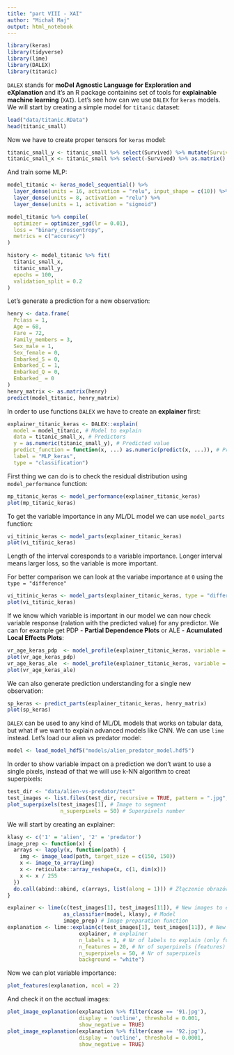```yaml
---
title: "part VIII - XAI"
author: "Michał Maj"
output: html_notebook
---
```


```r
library(keras)
library(tidyverse)
library(lime)
library(DALEX)
library(titanic)
```

`DALEX` stands for **moDel Agnostic Language for Exploration and eXplanation** and it's an R package containins set of tools for **explainable machine learning** (`XAI`). Let's see how can we use `DALEX` for `keras` models. We will start by creating a simple model for `titanic` dataset:

```r
load("data/titanic.RData")
head(titanic_small)
```

Now we have to create proper tensors for `keras` model:

```r
titanic_small_y <- titanic_small %>% select(Survived) %>% mutate(Survived = as.numeric(as.character(Survived))) %>% as.matrix()
titanic_small_x <- titanic_small %>% select(-Survived) %>% as.matrix()
```

And train some MLP:

```r
model_titanic <- keras_model_sequential() %>%
  layer_dense(units = 16, activation = "relu", input_shape = c(10)) %>%
  layer_dense(units = 8, activation = "relu") %>%
  layer_dense(units = 1, activation = "sigmoid")

model_titanic %>% compile(
  optimizer = optimizer_sgd(lr = 0.01),
  loss = "binary_crossentropy",
  metrics = c("accuracy")
)

history <- model_titanic %>% fit(
  titanic_small_x,
  titanic_small_y,
  epochs = 100,
  validation_split = 0.2
)
```

Let's generate a prediction for a new observation:

```r
henry <- data.frame(
  Pclass = 1,
  Age = 68,
  Fare = 72,
  Family_members = 3,
  Sex_male = 1,
  Sex_female = 0,
  Embarked_S = 0,
  Embarked_C = 1,
  Embarked_Q = 0,
  Embarked_ = 0
)
henry_matrix <- as.matrix(henry)
predict(model_titanic, henry_matrix)
```

In order to use functions `DALEX` we have to create an **explainer** first:

```r
explainer_titanic_keras <- DALEX::explain(
  model = model_titanic, # Model to explain
  data = titanic_small_x, # Predictors
  y = as.numeric(titanic_small_y), # Predicted value
  predict_function = function(x, ...) as.numeric(predict(x, ...)), # Prediction function
  label = "MLP_keras",
  type = "classification")
```

First thing we can do is to check the residual distribution using `model_performance` function:

```r
mp_titanic_keras <- model_performance(explainer_titanic_keras)
plot(mp_titanic_keras)
```

To get the variable importance in any ML/DL model we can use `model_parts` function:

```r
vi_titinic_keras <- model_parts(explainer_titanic_keras)
plot(vi_titinic_keras)
```

Length of the interval coresponds to a variable importance. Longer interval means larger loss, so the variable is more important.

For better comparison we can look at the variabe importance at `0` using the `type = "difference"`

```r
vi_titinic_keras <- model_parts(explainer_titanic_keras, type = "difference")
plot(vi_titinic_keras)
```

If we know which variable is important in our model we can now check variable response (ralation with the predicted value) for any predictor. We can for example get PDP - **Partial Dependence Plots** or ALE - **Acumulated Local Effects Plots**:

```r
vr_age_keras_pdp  <- model_profile(explainer_titanic_keras, variable =  "Age", type = "partial")
plot(vr_age_keras_pdp)
vr_age_keras_ale  <- model_profile(explainer_titanic_keras, variable =  "Age", type = "accumulated")
plot(vr_age_keras_ale)
```

We can also generate prediction understanding for a single new observation:

```r
sp_keras <- predict_parts(explainer_titanic_keras, henry_matrix)
plot(sp_keras)
```

`DALEX` can be used to any kind of ML/DL models that works on tabular data, but what if we want to explain advanced models like CNN. We can use `lime` instead. Let's load our alien vs predator model:

```r
model <- load_model_hdf5("models/alien_predator_model.hdf5")
```

In order to show variable impact on a prediction we don't want to use a single pixels, instead of that we will use k-NN algorithm to creat superpixels:

```r
test_dir <- "data/alien-vs-predator/test"
test_images <- list.files(test_dir, recursive = TRUE, pattern = ".jpg", full.names = TRUE)
plot_superpixels(test_images[1], # Image to segment
                 n_superpixels = 50) # Superpixels number
```

We will start by creating an explainer:

```r
klasy <- c('1' = 'alien', '2' = 'predator')
image_prep <- function(x) {
  arrays <- lapply(x, function(path) {
    img <- image_load(path, target_size = c(150, 150))
    x <- image_to_array(img)
    x <- reticulate::array_reshape(x, c(1, dim(x)))
    x <- x / 255
  })
  do.call(abind::abind, c(arrays, list(along = 1))) # Złączenie obrazów w tensor
}

explainer <- lime(c(test_images[1], test_images[11]), # New images to explain predictions for
                  as_classifier(model, klasy), # Model
                  image_prep) # Image preparation function
explanation <- lime::explain(c(test_images[1], test_images[11]), # New images to explain predictions for
                       explainer, # explainer
                       n_labels = 1, # Nr of labels to explain (only for classification task)
                       n_features = 20, # Nr of superpixels (features) to use for explanation
                       n_superpixels = 50, # Nr of superpixels
                       background = "white")
```

Now we can plot variable importance:

```r
plot_features(explanation, ncol = 2)
```

And check it on the acctual images:

```r
plot_image_explanation(explanation %>% filter(case == '91.jpg'),
                       display = 'outline', threshold = 0.001,
                       show_negative = TRUE)
plot_image_explanation(explanation %>% filter(case == '92.jpg'),
                       display = 'outline', threshold = 0.0001,
                       show_negative = TRUE)
```

